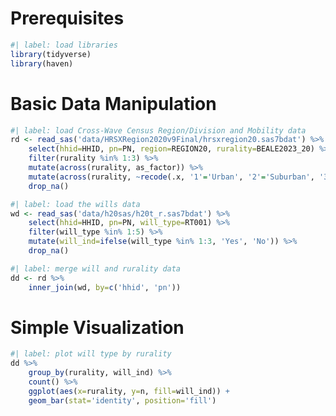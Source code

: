 
# Prerequisites
```r
#| label: load libraries
library(tidyverse)
library(haven)
```
# Basic Data Manipulation
```r
#| label: load Cross-Wave Census Region/Division and Mobility data
rd <- read_sas('data/HRSXRegion2020v9Final/hrsxregion20.sas7bdat') %>%
    select(hhid=HHID, pn=PN, region=REGION20, rurality=BEALE2023_20) %>% # only the 2020 survey
    filter(rurality %in% 1:3) %>%
    mutate(across(rurality, as_factor)) %>%
    mutate(across(rurality, ~recode(.x, '1'='Urban', '2'='Suburban', '3'='Rural'))) %>%
    drop_na() 
```

```r
#| label: load the wills data
wd <- read_sas('data/h20sas/h20t_r.sas7bdat') %>%
    select(hhid=HHID, pn=PN, will_type=RT001) %>%
    filter(will_type %in% 1:5) %>%
    mutate(will_ind=ifelse(will_type %in% 1:3, 'Yes', 'No')) %>%
    drop_na()
```

```r
#| label: merge will and rurality data
dd <- rd %>%
    inner_join(wd, by=c('hhid', 'pn')) 
```

# Simple Visualization

```r
#| label: plot will type by rurality
dd %>%
    group_by(rurality, will_ind) %>%
    count() %>%
    ggplot(aes(x=rurality, y=n, fill=will_ind)) + 
    geom_bar(stat='identity', position='fill') 
```